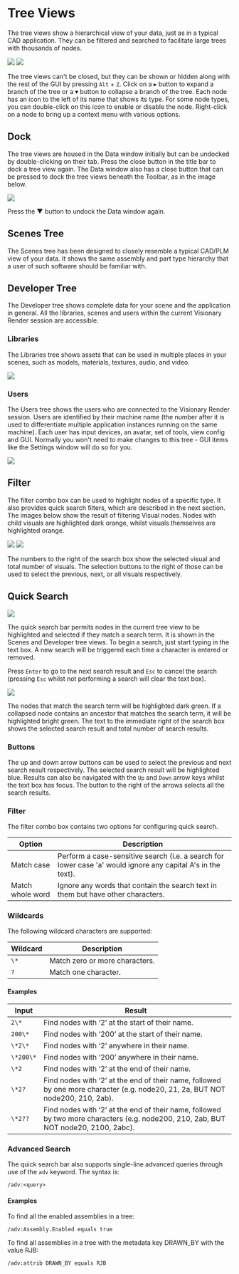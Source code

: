 # Tree Views

The tree views show a hierarchical view of your data, just as in a typical CAD application. They can be filtered and searched to facilitate large trees with thousands of nodes.

![](/img/visionary-render/windows/tree-views/scenes.png) ![](/img/visionary-render/windows/tree-views/developer.png)

The tree views can't be closed, but they can be shown or hidden along with the rest of the GUI by pressing `Alt` + `Z`. Click on a &#9656; button to expand a branch of the tree or a &#9662; button to collapse a branch of the tree. Each node has an icon to the left of its name that shows its type. For some node types, you can double-click on this icon to enable or disable the node. Right-click on a node to bring up a context menu with various options.

## Dock

The tree views are housed in the Data window initially but can be undocked by double-clicking on their tab. Press the close button in the title bar to dock a tree view again. The Data window also has a close button that can be pressed to dock the tree views beneath the Toolbar, as in the image below.

![](/img/visionary-render/windows/tree-views/dock.png)

Press the &#9660; button to undock the Data window again.

## Scenes Tree

The Scenes tree has been designed to closely resemble a typical CAD/PLM view of your data. It shows the same assembly and part type hierarchy that a user of such software should be familiar with.

## Developer Tree

The Developer tree shows complete data for your scene and the application in general. All the libraries, scenes and users within the current Visionary Render session are accessible.

### Libraries

The Libraries tree shows assets that can be used in multiple places in your scenes, such as models, materials, textures, audio, and video.

![](/img/visionary-render/windows/tree-views/libraries.png)

### Users

The Users tree shows the users who are connected to the Visionary Render session. Users are identified by their machine name (the number after it is used to differentiate multiple application instances running on the same machine). Each user has input devices, an avatar, set of tools, view config and GUI. Normally you won't need to make changes to this tree - GUI items like the Settings window will do so for you.

![](/img/visionary-render/windows/tree-views/users.png)

## Filter

The filter combo box can be used to highlight nodes of a specific type. It also provides quick search filters, which are described in the next section. The images below show the result of filtering Visual nodes. Nodes with child visuals are highlighted dark orange, whilst visuals themselves are highlighted orange.

![](/img/visionary-render/windows/tree-views/filter.png) ![](/img/visionary-render/windows/tree-views/filter-results.png)

The numbers to the right of the search box show the selected visual and total number of visuals. The selection buttons to the right of those can be used to select the previous, next, or all visuals respectively.

## Quick Search

![](/img/visionary-render/windows/tree-views/quick-search.png)

The quick search bar permits nodes in the current tree view to be highlighted and selected if they match a search term. It is shown in the Scenes and Developer tree views. To begin a search, just start typing in the text box. A new search will be triggered each time a character is entered or removed.

Press `Enter` to go to the next search result and `Esc` to cancel the search (pressing `Esc` whilst not performing a search will clear the text box).

![](/img/visionary-render/windows/tree-views/quick-search-results.png)

The nodes that match the search term will be highlighted dark green. If a collapsed node contains an ancestor that matches the search term, it will be highlighted bright green. The text to the immediate right of the search box shows the selected search result and total number of search results.

### Buttons

The up and down arrow buttons can be used to select the previous and next search result respectively. The selected search result will be highlighted blue. Results can also be navigated with the `Up` and `Down` arrow keys whilst the text box has focus. The button to the right of the arrows selects all the search results.

### Filter

The filter combo box contains two options for configuring quick search.

| Option           | Description                                                                                                  |
|------------------|--------------------------------------------------------------------------------------------------------------|
| Match case       | Perform a case-sensitive search (i.e. a search for lower case 'a' would ignore any capital A's in the text). |
| Match whole word | Ignore any words that contain the search text in them but have other characters.                             |

### Wildcards

The following wildcard characters are supported:

| Wildcard  | Description                    |
|-----------|--------------------------------|
| `\*`      | Match zero or more characters. |
| `?`       | Match one character.           |

#### Examples

| Input     | Result                                                                                                                              |
|-----------|-------------------------------------------------------------------------------------------------------------------------------------|
| `2\*`     | Find nodes with ‘2’ at the start of their name.                                                                                     |
| `200\*`   | Find nodes with ‘200’ at the start of their name.                                                                                   |
| `\*2\*`   | Find nodes with ‘2’ anywhere in their name.                                                                                         |
| `\*200\*` | Find nodes with ‘200’ anywhere in their name.                                                                                       |
| `\*2`     | Find nodes with ‘2’ at the end of their name.                                                                                       |
| `\*2?`    | Find nodes with ‘2’ at the end of their name, followed by one more character (e.g. node20, 21, 2a, BUT NOT node200, 210, 2ab).      |
| `\*2??`   | Find nodes with ‘2’ at the end of their name, followed by two more characters (e.g. node200, 210, 2ab, BUT NOT node20, 2100, 2abc). |

### Advanced Search

The quick search bar also supports single-line advanced queries through use of the `adv` keyword. The syntax is:

```
/adv:<query>
```

#### Examples

To find all the enabled assemblies in a tree:

```
/adv:Assembly.Enabled equals true
```

To find all assemblies in a tree with the metadata key DRAWN_BY with the value RJB:

```
/adv:attrib DRAWN_BY equals RJB
```
